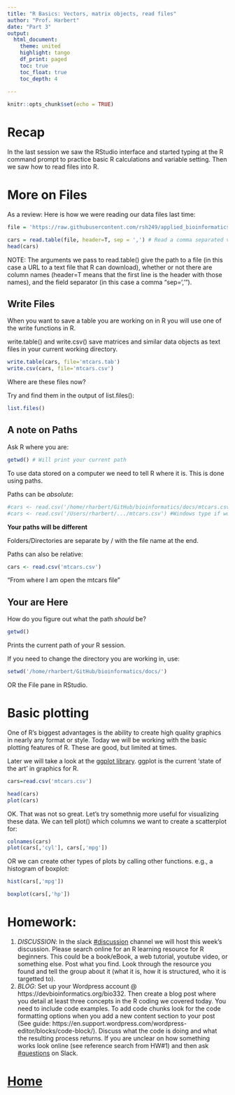```yaml
---
title: "R Basics: Vectors, matrix objects, read files"
author: "Prof. Harbert"
date: "Part 3"
output: 
  html_document:
    theme: united
    highlight: tango
    df_print: paged
    toc: true
    toc_float: true
    toc_depth: 4
  
---
```


```r
knitr::opts_chunk$set(echo = TRUE)
```

# Recap

In the last session we saw the RStudio interface and started typing at the R command prompt to practice basic R calculations and variable setting. Then we saw how to read files into R.

# More on Files

As a review: Here is how we were reading our data files last time:

```r
file = 'https://raw.githubusercontent.com/rsh249/applied_bioinformatics2020/master/data/mtcars.csv' #URL to text file with data

cars = read.table(file, header=T, sep = ',') # Read a comma separated values file
head(cars)
```

NOTE: The arguments we pass to read.table() give the path to a file (in this case a URL to a text file that R can download), whether or not there are column names (header=T means that the first line is the header with those names), and the field separator (in this case a comma "sep=','").



## Write Files

When you want to save a table you are working on in R you will use one of the write functions in R.

write.table() and write.csv() save matrices and similar data objects as text files in your current working directory. 

```r
write.table(cars, file='mtcars.tab')
write.csv(cars, file='mtcars.csv')
```

Where are these files now?

Try and find them in the output of list.files(): 

```R
list.files()
```

## A note on Paths

Ask R where you are:

```R
getwd() # Will print your current path
```

To use data stored on a computer we need to tell R where it is. This is done using paths. 

Paths can be *absolute*:

```r
#cars <- read.csv('/home/rharbert/GitHub/bioinformatics/docs/mtcars.csv') #Linux path type for server
#cars <- read.csv('/Users/rharbert/.../mtcars.csv') #Windows type if working on a personal machine
```
**Your paths will be different**

Folders/Directories are separate by / with the file name at the end.
    
Paths can also be relative:

```r
cars <- read.csv('mtcars.csv')
```

"From where I am open the mtcars file "

## Your are Here

How do you figure out what the path *should* be?

```r
getwd()
```

Prints the current path of your R session.

If you need to change the directory you are working in, use:

```R
setwd('/home/rharbert/GitHub/bioinformatics/docs/')
```

OR the File pane in RStudio.


# Basic plotting

One of R's biggest advantages is the ability to create high quality graphics in nearly any format or style. Today we will be working with the basic plotting features of R. These are good, but limited at times. 

Later we will take a look at the [ggplot library](https://ggplot2.tidyverse.org/). ggplot is the current 'state of the art' in graphics for R. 

```r
cars=read.csv('mtcars.csv')
```


```r
head(cars)
plot(cars)
```

OK. That was not so great. Let's try somethnig more useful for visualizing these data. We can tell plot() which columns we want to create a scatterplot for:

```r
colnames(cars)
plot(cars[,'cyl'], cars[,'mpg'])
```

OR we can create other types of plots by calling other functions. e.g., a histogram of boxplot:

```r
hist(cars[,'mpg'])

```


```r
boxplot(cars[,'hp'])
```

# Homework:

1) *DISCUSSION*: In the slack [#discussion](https://bio332applied-4mi2242.slack.com/archives/CS8TRGE0K) channel we will host this week's discussion. Please search online for an R learning resource for R beginners. This could be a book/eBook, a web tutorial, youtube video, or something else. Post what you find. Look through the resource you found and tell the group about it (what it is, how it is structured, who it is targetted to).
2) *BLOG*: Set up your Wordpress account @ https://devbioinformatics.org/bio332. Then create a blog post where you detail at least three concepts in the R coding we covered today. You need to include code examples. To add code chunks look for the code formatting options when you add a new content section to your post (See guide: https://en.support.wordpress.com/wordpress-editor/blocks/code-block/). Discuss what the code is doing and what the resulting process returns. If you are unclear on how something works look online (see reference search from HW#1) and then ask [#questions](https://bio332applied-4mi2242.slack.com/archives/CSRS46M7H) on Slack.







# [Home](https://devbioinformatics.org)




